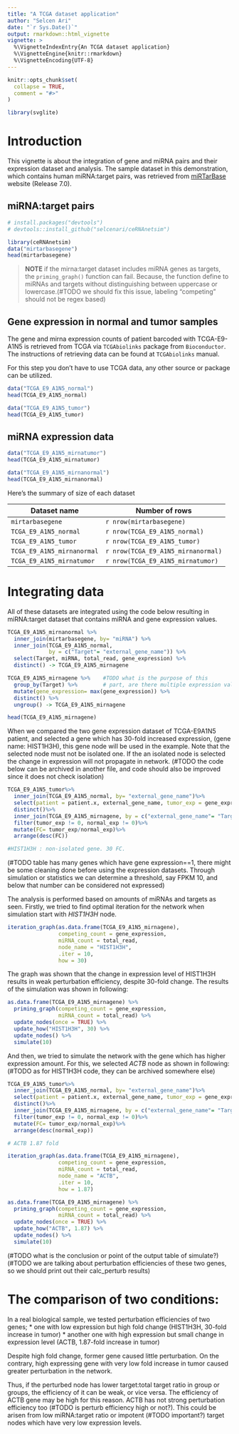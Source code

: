 ```yaml
---
title: "A TCGA dataset application"
author: "Selcen Ari"
date: "`r Sys.Date()`"
output: rmarkdown::html_vignette
vignette: >
  %\VignetteIndexEntry{An TCGA dataset application}
  %\VignetteEngine{knitr::rmarkdown}
  %\VignetteEncoding{UTF-8}
---
```


```r
knitr::opts_chunk$set(
  collapse = TRUE,
  comment = "#>"
)
```


```r
library(svglite)
```

# Introduction

This vignette is about the integration of gene and miRNA pairs and their expression dataset and analysis. The sample dataset in this demonstration, which contains human miRNA:target pairs, was retrieved from [miRTarBase](http://mirtarbase.mbc.nctu.edu.tw/php/download.php) website (Release 7.0).

## miRNA:target pairs

```r
# install.packages("devtools")
# devtools::install_github("selcenari/ceRNAnetsim")

library(ceRNAnetsim)
data("mirtarbasegene")
head(mirtarbasegene)
```

> **NOTE** if the mirna:target dataset includes miRNA genes as targets, the `priming_graph()` function can fail. Because, the function define to miRNAs and targets without distinguishing between uppercase or lowercase.(#TODO we should fix this issue, labeling "competing" should not be regex based)

## Gene expression in normal and tumor samples

The gene and mirna expression counts of patient barcoded with TCGA-E9-A1N5 is retrieved from TCGA via `TCGAbiolinks` package from `Bioconductor`. The instructions of retrieving data can be found at `TCGAbiolinks` manual. 

For this step you don't have to use TCGA data, any other source or package can be utilized.

```r
data("TCGA_E9_A1N5_normal")
head(TCGA_E9_A1N5_normal)
```

```r
data("TCGA_E9_A1N5_tumor")
head(TCGA_E9_A1N5_tumor)
```

## miRNA expression data

```r
data("TCGA_E9_A1N5_mirnatumor")
head(TCGA_E9_A1N5_mirnatumor)
```

```r
data("TCGA_E9_A1N5_mirnanormal")
head(TCGA_E9_A1N5_mirnanormal)
```

Here's the summary of size of each dataset

|Dataset name| Number of rows |
|------------|----------------|
| `mirtarbasegene`           | `r nrow(mirtarbasegene)`           |
| `TCGA_E9_A1N5_normal`      | `r nrow(TCGA_E9_A1N5_normal)`      |
| `TCGA_E9_A1N5_tumor`       | `r nrow(TCGA_E9_A1N5_tumor)`       |
| `TCGA_E9_A1N5_mirnanormal` | `r nrow(TCGA_E9_A1N5_mirnanormal)` |
| `TCGA_E9_A1N5_mirnatumor`  | `r nrow(TCGA_E9_A1N5_mirnatumor)`  |

# Integrating data

All of these datasets are integrated using the code below resulting in  miRNA:target dataset that contains miRNA and gene expression values.

```r
TCGA_E9_A1N5_mirnanormal %>%
  inner_join(mirtarbasegene, by= "miRNA") %>%
  inner_join(TCGA_E9_A1N5_normal, 
             by = c("Target"= "external_gene_name")) %>%
  select(Target, miRNA, total_read, gene_expression) %>%
  distinct() -> TCGA_E9_A1N5_mirnagene

TCGA_E9_A1N5_mirnagene %>%    #TODO what is the purpose of this
  group_by(Target) %>%        # part, are there multiple expression values?
  mutate(gene_expression= max(gene_expression)) %>%
  distinct() %>%
  ungroup() -> TCGA_E9_A1N5_mirnagene

head(TCGA_E9_A1N5_mirnagene)
```

When we compared the two gene expression dataset of TCGA-E9A1N5 patient, and selected a gene which has 30-fold increased expression, (gene name: HIST1H3H), this gene node will be used in the example. Note that the selected node must not be isolated one. If the an isolated node is selected the change in expression will not propagate in network. (#TODO the code below can be archived in another file, and code should also be improved since it does not check isolation)

```r
TCGA_E9_A1N5_tumor%>%
  inner_join(TCGA_E9_A1N5_normal, by= "external_gene_name")%>%
  select(patient = patient.x, external_gene_name, tumor_exp = gene_expression.x, normal_exp = gene_expression.y)%>%
  distinct()%>%
  inner_join(TCGA_E9_A1N5_mirnagene, by = c("external_gene_name"= "Target"))%>%
  filter(tumor_exp != 0, normal_exp != 0)%>%
  mutate(FC= tumor_exp/normal_exp)%>%
  arrange(desc(FC))

#HIST1H3H : non-isolated gene. 30 FC.
```

(#TODO table has many genes which have gene expression==1, there might be some cleaning done before using the expression datasets. Through simulation or statistics we can determine a threshold, say FPKM 10, and below that number can be considered not expressed)

The analysis is performed based on amounts of miRNAs and targets as seen. Firstly, we tried to find optimal iteration for the network when simulation start with *HIST1H3H* node.

```r
iteration_graph(as.data.frame(TCGA_E9_A1N5_mirnagene), 
                competing_count = gene_expression, 
                miRNA_count = total_read, 
                node_name = "HIST1H3H", 
                .iter = 10, 
                how = 30)
```

The graph was shown that the change in expression level of HIST1H3H results in weak perturbation efficiency, despite 30-fold change. The results of the simulation was shown in following:

```r
as.data.frame(TCGA_E9_A1N5_mirnagene) %>%
  priming_graph(competing_count = gene_expression, 
                miRNA_count = total_read) %>%
  update_nodes(once = TRUE) %>%
  update_how("HIST1H3H", 30) %>%
  update_nodes() %>%
  simulate(10)
```


And then, we tried to simulate the network with the gene which has higher expression amount. For this, we selected *ACTB* node as shown in following:
(#TODO as for HIST1H3H code, they can be archived somewhere else)

```r

TCGA_E9_A1N5_tumor%>%
  inner_join(TCGA_E9_A1N5_normal, by= "external_gene_name")%>%
  select(patient = patient.x, external_gene_name, tumor_exp = gene_expression.x, normal_exp = gene_expression.y)%>%
  distinct()%>%
  inner_join(TCGA_E9_A1N5_mirnagene, by = c("external_gene_name"= "Target"))%>%
  filter(tumor_exp != 0, normal_exp != 0)%>%
  mutate(FC= tumor_exp/normal_exp)%>%
  arrange(desc(normal_exp))

# ACTB 1.87 fold
```


```r
iteration_graph(as.data.frame(TCGA_E9_A1N5_mirnagene), 
                competing_count = gene_expression, 
                miRNA_count = total_read, 
                node_name = "ACTB", 
                .iter = 10, 
                how = 1.87)
```


```r
as.data.frame(TCGA_E9_A1N5_mirnagene) %>%
  priming_graph(competing_count = gene_expression, 
                miRNA_count = total_read) %>%
  update_nodes(once = TRUE) %>%
  update_how("ACTB", 1.87) %>%
  update_nodes() %>%
  simulate(10)
```

(#TODO what is the conclusion or point of the output table of simulate?)
(#TODO we are talking about perturbation efficiencies of these two genes, so we should print out their calc_perturb results)

# The comparison of two conditions:

In a real biological sample, we tested perturbation efficiencies of two genes;
* one with low expression but high fold change (HIST1H3H, 30-fold increase in tumor) 
* another one with high expression but small change in expression level (ACTB, 1.87-fold increase in tumor)

Despite high fold change, former gene caused little perturbation. On the contrary, high expressing gene with very low fold increase in tumor caused greater perturbation in the network.

Thus, if the perturbed node has lower target:total target ratio in group or groups, the efficiency of it can be weak, or vice versa. The efficiency of ACTB gene may be high for this reason. ACTB has not strong perturbation efficiency too (#TODO is perturb efficiency high or not?). This could be arisen from low miRNA:target ratio or impotent (#TODO important?) target nodes which have very low expression levels.
